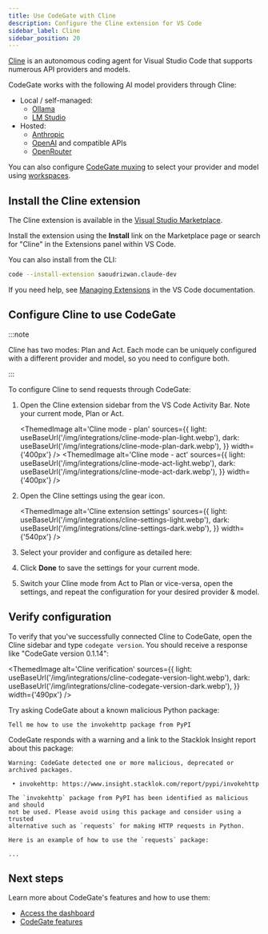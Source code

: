 ```yaml
---
title: Use CodeGate with Cline
description: Configure the Cline extension for VS Code
sidebar_label: Cline
sidebar_position: 20
---
```



[Cline](https://cline.bot/) is an autonomous coding agent for Visual Studio Code
that supports numerous API providers and models.

CodeGate works with the following AI model providers through Cline:

- Local / self-managed:
  - [Ollama](https://ollama.com/)
  - [LM Studio](https://lmstudio.ai/)
- Hosted:
  - [Anthropic](https://www.anthropic.com/api)
  - [OpenAI](https://openai.com/api/) and compatible APIs
  - [OpenRouter](https://openrouter.ai/)

You can also configure [CodeGate muxing](../features/muxing.md) to select your
provider and model using [workspaces](../features/workspaces.mdx).

## Install the Cline extension

The Cline extension is available in the
[Visual Studio Marketplace](https://marketplace.visualstudio.com/items?itemName=saoudrizwan.claude-dev).

Install the extension using the **Install** link on the Marketplace page or
search for "Cline" in the Extensions panel within VS Code.

You can also install from the CLI:

```bash
code --install-extension saoudrizwan.claude-dev
```

If you need help, see
[Managing Extensions](https://code.visualstudio.com/docs/editor/extension-marketplace)
in the VS Code documentation.

## Configure Cline to use CodeGate


:::note

Cline has two modes: Plan and Act. Each mode can be uniquely configured with a
different provider and model, so you need to configure both.

:::

To configure Cline to send requests through CodeGate:

1. Open the Cline extension sidebar from the VS Code Activity Bar. Note your
   current mode, Plan or Act.

   <ThemedImage
     alt='Cline mode - plan'
     sources={{
       light: useBaseUrl('/img/integrations/cline-mode-plan-light.webp'),
       dark: useBaseUrl('/img/integrations/cline-mode-plan-dark.webp'),
     }}
     width={'400px'}
   />
   <ThemedImage
     alt='Cline mode - act'
     sources={{
       light: useBaseUrl('/img/integrations/cline-mode-act-light.webp'),
       dark: useBaseUrl('/img/integrations/cline-mode-act-dark.webp'),
     }}
     width={'400px'}
   />

1. Open the Cline settings using the gear icon.

   <ThemedImage
     alt='Cline extension settings'
     sources={{
       light: useBaseUrl('/img/integrations/cline-settings-light.webp'),
       dark: useBaseUrl('/img/integrations/cline-settings-dark.webp'),
     }}
     width={'540px'}
   />

1. Select your provider and configure as detailed here:

   <ClineProviders />

1. Click **Done** to save the settings for your current mode.

1. Switch your Cline mode from Act to Plan or vice-versa, open the settings, and
   repeat the configuration for your desired provider & model.

## Verify configuration

To verify that you've successfully connected Cline to CodeGate, open the Cline
sidebar and type `codegate version`. You should receive a response like
"CodeGate version 0.1.14":

<ThemedImage
  alt='Cline verification'
  sources={{
    light: useBaseUrl('/img/integrations/cline-codegate-version-light.webp'),
    dark: useBaseUrl('/img/integrations/cline-codegate-version-dark.webp'),
  }}
  width={'490px'}
/>

Try asking CodeGate about a known malicious Python package:

```plain title="Cline chat"
Tell me how to use the invokehttp package from PyPI
```

CodeGate responds with a warning and a link to the Stacklok Insight report about
this package:

```plain title="Cline chat"
Warning: CodeGate detected one or more malicious, deprecated or archived packages.

 • invokehttp: https://www.insight.stacklok.com/report/pypi/invokehttp

The `invokehttp` package from PyPI has been identified as malicious and should
not be used. Please avoid using this package and consider using a trusted
alternative such as `requests` for making HTTP requests in Python.

Here is an example of how to use the `requests` package:

...
```

## Next steps

Learn more about CodeGate's features and how to use them:

- [Access the dashboard](../how-to/dashboard.md)
- [CodeGate features](../features/index.mdx)
